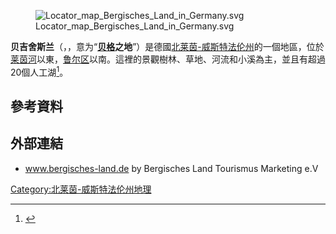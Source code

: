 {{noteTA
|G1=德国地名
}}
[[File:Locator_map_Bergisches_Land_in_Germany.svg|thumb]]

'''贝吉舍斯兰'''（{{lang-de|Bergisches Land}}，{{IPA-de|ˈbɛʁɡɪʃəs ˈlant}}，意为“'''[[贝格公国|贝格]]之地'''”）是德國[[北莱茵-威斯特法伦|北莱茵-威斯特法伦州]]的一個地區，位於[[莱茵河|莱茵河]]以東，[[鲁尔区|鲁尔区]]以南。這裡的景觀樹林、草地、河流和小溪為主，並且有超過20個人工湖<ref>{{cite web |url=http://www.nrw-tourism.com/index.php?id=58 |title=North Rhine-Westfalia experience, Bergisches Land |publisher=tourismus NRW |accessdate=2001-11-20 |archive-url=https://web.archive.org/web/20061123235922/http://www.nrw-tourism.com/index.php?id=58 |archive-date=2006-11-23 |dead-url=yes }}</ref>。

==參考資料==
<references />
==外部連結==
* [http://www.bergisches-land.de/  www.bergisches-land.de]{{Wayback|url=http://www.bergisches-land.de/ |date=20121015221520 }} by Bergisches Land Tourismus Marketing e.V {{de icon}} {{nl icon}} 
{{coord|51|03|00|N|7|18|25|E|region:DE-NW_type:adm2nd_source:kolossus-dewiki|display=title}}
[[Category:北莱茵-威斯特法伦州地理|Category:北莱茵-威斯特法伦州地理]]